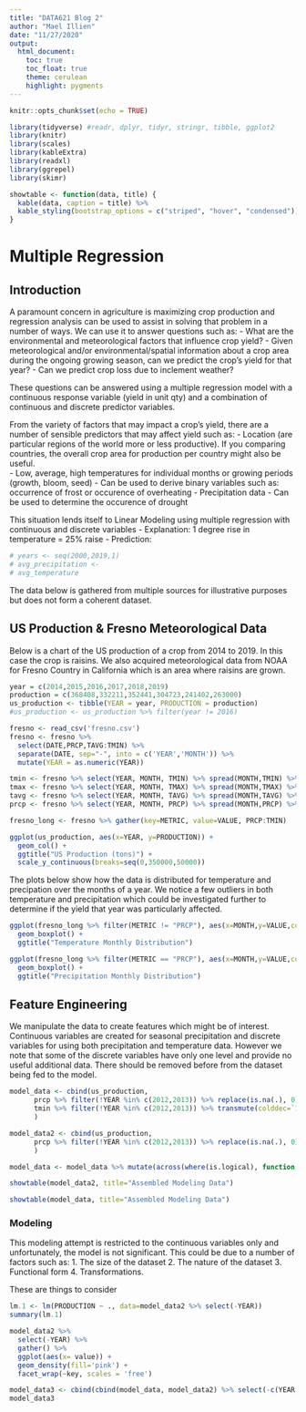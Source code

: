 ```yaml
---
title: "DATA621 Blog 2"
author: "Mael Illien"
date: "11/27/2020"
output:
  html_document:
    toc: true
    toc_float: true
    theme: cerulean
    highlight: pygments
---
```


```r
knitr::opts_chunk$set(echo = TRUE)
```

```r
library(tidyverse) #readr, dplyr, tidyr, stringr, tibble, ggplot2
library(knitr)
library(scales)
library(kableExtra)
library(readxl)
library(ggrepel)
library(skimr)
```

```r
showtable <- function(data, title) {
  kable(data, caption = title) %>%
  kable_styling(bootstrap_options = c("striped", "hover", "condensed"))
}
```

# Multiple Regression

## Introduction 

A paramount concern in agriculture is maximizing crop production and regression analysis can be used to assist in solving that problem in a number of ways. We can use it to answer questions such as:
- What are the environmental and meteorological factors that influence crop yield?
- Given meteorological and/or environmental/spatial information about a crop area during the ongoing growing season, can we predict the crop’s yield for that year?
- Can we predict crop loss due to inclement weather?

These questions can be answered using a multiple regression model with a continuous response variable (yield in unit qty) and a combination of continuous and discrete predictor variables. 

From the variety of factors that may impact a crop’s yield, there are a number of sensible predictors that may affect yield such as:
- Location (are particular regions of the world more or less productive). If you comparing countries, the overall crop area for production per country might also be useful.  
- Low, average, high temperatures for individual months or growing periods (growth, bloom, seed)
  - Can be used to derive binary variables such as: occurrence of frost or occurence of overheating
- Precipitation data
  - Can be used to determine the occurence of drought

This situation lends itself to Linear Modeling using multiple regression with continuous and discrete variables
- Explanation: 1 degree rise in temperature = 25% raise
- Prediction: 

```r
# years <- seq(2000,2019,1)
# avg_precipitation <- 
# avg_temperature
```

The data below is gathered from multiple sources for illustrative purposes but does not form a coherent dataset.

## US Production & Fresno Meteorological Data

Below is a chart of the US production of a crop from 2014 to 2019. In this case the crop is raisins. We also acquired meteorological data from NOAA for Fresno Country in California which is an area where raisins are grown. 

```r
year = c(2014,2015,2016,2017,2018,2019)
production = c(368408,332211,352441,304723,241402,263000)
us_production <- tibble(YEAR = year, PRODUCTION = production)
#us_production <- us_production %>% filter(year != 2016)

fresno <- read_csv('fresno.csv')
fresno <- fresno %>% 
  select(DATE,PRCP,TAVG:TMIN) %>% 
  separate(DATE, sep="-", into = c('YEAR','MONTH')) %>% 
  mutate(YEAR = as.numeric(YEAR))

tmin <- fresno %>% select(YEAR, MONTH, TMIN) %>% spread(MONTH,TMIN) %>% left_join(us_production, by='YEAR')
tmax <- fresno %>% select(YEAR, MONTH, TMAX) %>% spread(MONTH,TMAX) %>% left_join(us_production, by='YEAR')
tavg <- fresno %>% select(YEAR, MONTH, TAVG) %>% spread(MONTH,TAVG) %>% left_join(us_production, by='YEAR')
prcp <- fresno %>% select(YEAR, MONTH, PRCP) %>% spread(MONTH,PRCP) %>% left_join(us_production, by='YEAR')

fresno_long <- fresno %>% gather(key=METRIC, value=VALUE, PRCP:TMIN)
```

```r
ggplot(us_production, aes(x=YEAR, y=PRODUCTION)) + 
  geom_col() + 
  ggtitle("US Production (tons)") + 
  scale_y_continuous(breaks=seq(0,350000,50000))
```

The plots below show how the data is distributed for temperature and precipation over the months of a year. We notice a few outliers in both temperature and precipitation which could be investigated further to determine if the yield that year was particularly affected. 

```r
ggplot(fresno_long %>% filter(METRIC != "PRCP"), aes(x=MONTH,y=VALUE,color=METRIC)) + 
  geom_boxplot() +
  ggtitle("Temperature Monthly Distribution")

ggplot(fresno_long %>% filter(METRIC == "PRCP"), aes(x=MONTH,y=VALUE,color=METRIC)) + 
  geom_boxplot() +
  ggtitle("Precipitation Monthly Distribution")
```

## Feature Engineering

We manipulate the data to create features which might be of interest. Continuous variables are created for seasonal precipitation and discrete variables for using both precipitation and temperature data. However we note that some of the discrete variables have only one level and provide no useful additional data. There should be removed before from the dataset being fed to the model.  

```r
model_data <- cbind(us_production,
      prcp %>% filter(!YEAR %in% c(2012,2013)) %>% replace(is.na(.), 0) %>% transmute(yearlyprcp=rowSums(.[2:13]), jun_rain=`06`>0, jul_rain=`07`>0, aug_rain=`08`>0, wetwinter=`12`+`01`>5, drywinter=`12`+`01`<3),
      tmin %>% filter(!YEAR %in% c(2012,2013)) %>% transmute(colddec=`12` < 35, coldjan=`01` < 35) %>% replace(is.na(.), FALSE)
      )

model_data2 <- cbind(us_production,
      prcp %>% filter(!YEAR %in% c(2012,2013)) %>% replace(is.na(.), 0) %>% transmute(summerprcp=rowSums(.[7:10]), fallprcp=rowSums(.[11:13]), winterprcp=`01`+`02`+`03`, springprpc=rowSums(.[4:6]))
      )

model_data <- model_data %>% mutate(across(where(is.logical), function (x) {as.factor(x*1)}))

showtable(model_data2, title="Assembled Modeling Data")
```

```r
showtable(model_data, title="Assembled Modeling Data")
```

### Modeling

This modeling attempt is restricted to the continuous variables only and unfortunately, the model is not significant. This could be due to a number of factors such as:
1. The size of the dataset
2. The nature of the dataset
3. Functional form
4. Transformations.

These are things to consider

```r
lm.1 <- lm(PRODUCTION ~ ., data=model_data2 %>% select(-YEAR))
summary(lm.1)
```

```r
model_data2 %>% 
  select(-YEAR) %>%
  gather() %>% 
  ggplot(aes(x= value)) + 
  geom_density(fill='pink') + 
  facet_wrap(~key, scales = 'free')
```

```r
model_data3 <- cbind(cbind(model_data, model_data2) %>% select(-c(YEAR,PRODUCTION)),PRODUCTION=model_data$PRODUCTION)
model_data3
```




